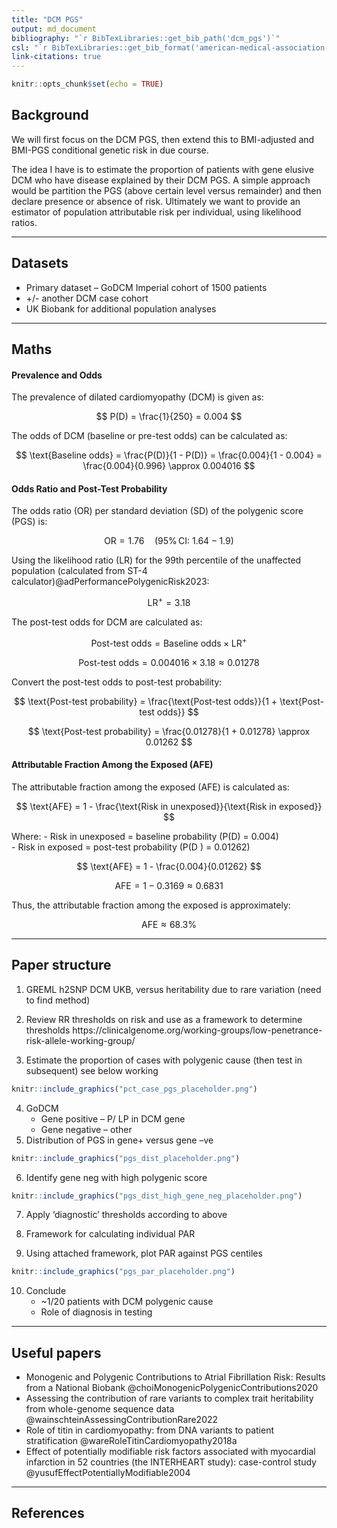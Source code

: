```yaml
---
title: "DCM PGS"
output: md_document
bibliography: "`r BibTexLibraries::get_bib_path('dcm_pgs')`"
csl: "`r BibTexLibraries::get_bib_format('american-medical-association-no-et-al.csl')`"
link-citations: true
---
```


```r
knitr::opts_chunk$set(echo = TRUE)
```

## Background
We will first focus on the DCM PGS, then extend this to BMI-adjusted and BMI-PGS conditional genetic risk in due course.  
 
The idea I have is to estimate the proportion of patients with gene elusive DCM who have disease explained by their DCM PGS. A simple approach would be partition the PGS (above certain level versus remainder) and then declare presence or absence of risk. Ultimately we want to provide an estimator of population attributable risk per individual, using likelihood ratios.  

---

## Datasets
- Primary dataset – GoDCM Imperial cohort of 1500 patients
- +/- another DCM case cohort
- UK Biobank for additional population analyses

---

## Maths

#### Prevalence and Odds

The prevalence of dilated cardiomyopathy (DCM) is given as:

$$
P(D) = \frac{1}{250} = 0.004
$$

The odds of DCM (baseline or pre-test odds) can be calculated as:

$$
\text{Baseline odds} = \frac{P(D)}{1 - P(D)} = \frac{0.004}{1 - 0.004} = \frac{0.004}{0.996} \approx 0.004016
$$

#### Odds Ratio and Post-Test Probability

The odds ratio (OR) per standard deviation (SD) of the polygenic score (PGS) is:

$$
\text{OR} = 1.76 \quad (95\% \, \text{CI: } 1.64 - 1.9)
$$

Using the likelihood ratio (LR) for the 99th percentile of the unaffected population (calculated from ST-4 calculator)@adPerformancePolygenicRisk2023:

$$
\text{LR}^+ = 3.18
$$

The post-test odds for DCM are calculated as:

$$
\text{Post-test odds} = \text{Baseline odds} \times \text{LR}^+
$$

$$
\text{Post-test odds} = 0.004016 \times 3.18 \approx 0.01278
$$

Convert the post-test odds to post-test probability:

$$
\text{Post-test probability} = \frac{\text{Post-test odds}}{1 + \text{Post-test odds}}
$$

$$
\text{Post-test probability} = \frac{0.01278}{1 + 0.01278} \approx 0.01262
$$

#### Attributable Fraction Among the Exposed (AFE)

The attributable fraction among the exposed (AFE) is calculated as:

$$
\text{AFE} = 1 - \frac{\text{Risk in unexposed}}{\text{Risk in exposed}}
$$

Where:
- Risk in unexposed = baseline probability \(P(D) = 0.004\)  
- Risk in exposed = post-test probability \(P(D \mid \text{exposed}) = 0.01262\)

$$
\text{AFE} = 1 - \frac{0.004}{0.01262}
$$

$$
\text{AFE} = 1 - 0.3169 \approx 0.6831
$$

Thus, the attributable fraction among the exposed is approximately:

$$
\text{AFE} \approx 68.3\%
$$

---

## Paper structure
1. GREML h2SNP DCM UKB, versus heritability due to rare variation (need to find method)  

2. Review RR thresholds on risk and use as a framework to determine thresholds
https://clinicalgenome.org/working-groups/low-penetrance-risk-allele-working-group/  

3. Estimate the proportion of cases with polygenic cause (then test in subsequent) see below working  
```r
knitr::include_graphics("pct_case_pgs_placeholder.png")
```

4. GoDCM  
    - Gene positive – P/ LP in DCM gene  
    - Gene negative – other  

5. Distribution of PGS in gene+ versus gene –ve  
```r
knitr::include_graphics("pgs_dist_placeholder.png")
```

6. Identify gene neg with high polygenic score  
```r
knitr::include_graphics("pgs_dist_high_gene_neg_placeholder.png")
```

7. Apply ‘diagnostic’ thresholds according to above  

8. Framework for calculating individual PAR  

9. Using attached framework, plot PAR against PGS centiles  
```r
knitr::include_graphics("pgs_par_placeholder.png")
```

10. Conclude  
    - ~1/20 patients with DCM polygenic cause
    - Role of diagnosis in testing


---

## Useful papers 
- Monogenic and Polygenic Contributions to Atrial Fibrillation Risk: Results from a National Biobank @choiMonogenicPolygenicContributions2020  
- Assessing the contribution of rare variants to complex trait heritability from whole-genome sequence data @wainschteinAssessingContributionRare2022  
- Role of titin in cardiomyopathy: from DNA variants to patient stratification @wareRoleTitinCardiomyopathy2018a  
- Effect of potentially modifiable risk factors associated with myocardial infarction in 52 countries (the INTERHEART study): case-control study @yusufEffectPotentiallyModifiable2004  

---

## References
